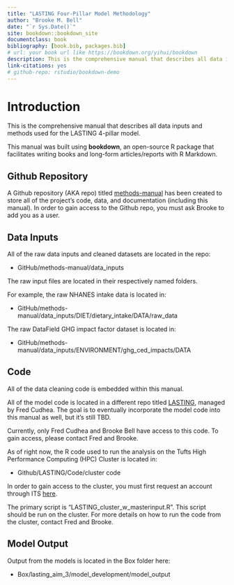 ```yaml
---
title: "LASTING Four-Pillar Model Methodology"
author: "Brooke M. Bell"
date: "`r Sys.Date()`"
site: bookdown::bookdown_site
documentclass: book
bibliography: [book.bib, packages.bib]
# url: your book url like https://bookdown.org/yihui/bookdown
description: This is the comprehensive manual that describes all data inputs and methods used for the 4-pillar LASTING model.
link-citations: yes
# github-repo: rstudio/bookdown-demo
---
```


# Introduction {.unnumbered}

This is the comprehensive manual that describes all data inputs and methods used for the LASTING 4-pillar model.

This manual was built using **bookdown**, an open-source R package that facilitates writing books and long-form articles/reports with R Markdown.

## Github Repository {.unnumbered}

A Github repository (AKA repo) titled [methods-manual](https://github.com/brookembell/methods-manual) has been created to store all of the project's code, data, and documentation (including this manual). In order to gain access to the Github repo, you must ask Brooke to add you as a user.

## Data Inputs {.unnumbered}

All of the raw data inputs and cleaned datasets are located in the repo:

-   GitHub/methods-manual/data_inputs

The raw input files are located in their respectively named folders.

For example, the raw NHANES intake data is located in:

-   GitHub/methods-manual/data_inputs/DIET/dietary_intake/DATA/raw_data

The raw DataField GHG impact factor dataset is located in:

-   GitHub/methods-manual/data_inputs/ENVIRONMENT/ghg_ced_impacts/DATA

## Code {.unnumbered}

All of the data cleaning code is embedded within this manual.

All of the model code is located in a different repo titled [LASTING](https://github.com/fcudhea/LASTING), managed by Fred Cudhea. The goal is to eventually incorporate the model code into this manual as well, but it's still TBD.

Currently, only Fred Cudhea and Brooke Bell have access to this code. To gain access, please contact Fred and Brooke.

As of right now, the R code used to run the analysis on the Tufts High Performance Computing (HPC) Cluster is located in:

-   Github/LASTING/Code/cluster code

In order to gain access to the cluster, you must first request an account through ITS [here](https://it.tufts.edu/high-performance-computing).

The primary script is “LASTING_cluster_w_masterinput.R”. This script should be run on the cluster. For more details on how to run the code from the cluster, contact Fred and Brooke.

## Model Output {.unnumbered}

Output from the models is located in the Box folder here:

-   Box/lasting_aim_3/model_development/model_output

